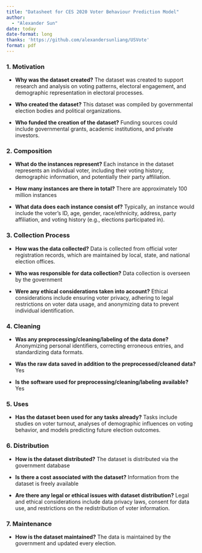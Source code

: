 ```yaml
---
title: "Datasheet for CES 2020 Voter Behaviour Prediction Model"
author: 
  - "Alexander Sun"
date: today
date-format: long
thanks: 'https://github.com/alexandersunliang/USVote'
format: pdf
---
```


### **1. Motivation**

-   **Why was the dataset created?**
    The dataset was created to support research and analysis on voting patterns, electoral engagement, and demographic representation in electoral processes.

-   **Who created the dataset?**
    This dataset was compiled by governmental election bodies and political organizations.

-   **Who funded the creation of the dataset?**
    Funding sources could include governmental grants, academic institutions, and private investors.

### **2. Composition**

-   **What do the instances represent?**
    Each instance in the dataset represents an individual voter, including their voting history, demographic information, and potentially their party affiliation.

-   **How many instances are there in total?**
    There are approximately 100 million instances

-   **What data does each instance consist of?**
    Typically, an instance would include the voter's ID, age, gender, race/ethnicity, address, party affiliation, and voting history (e.g., elections participated in).

### **3. Collection Process**

-   **How was the data collected?**
    Data is collected from official voter registration records, which are maintained by local, state, and national election offices.

-   **Who was responsible for data collection?**
    Data collection is overseen by the government

-   **Were any ethical considerations taken into account?**
    Ethical considerations include ensuring voter privacy, adhering to legal restrictions on voter data usage, and anonymizing data to prevent individual identification.

### **4. Cleaning**

-   **Was any preprocessing/cleaning/labeling of the data done?**
    Anonymizing personal identifiers, correcting erroneous entries, and standardizing data formats.

-   **Was the raw data saved in addition to the preprocessed/cleaned data?**
    Yes

-   **Is the software used for preprocessing/cleaning/labeling available?**
    Yes

### **5. Uses**

-   **Has the dataset been used for any tasks already?**
    Tasks include studies on voter turnout, analyses of demographic influences on voting behavior, and models predicting future election outcomes.

### **6. Distribution**

-   **How is the dataset distributed?**
    The dataset is distributed via the government database

-   **Is there a cost associated with the dataset?**
    Information from the dataset is freely available

-   **Are there any legal or ethical issues with dataset distribution?**
    Legal and ethical considerations include data privacy laws, consent for data use, and restrictions on the redistribution of voter information.

### **7. Maintenance**

-   **How is the dataset maintained?**
    The data is maintained by the government and updated every election.
